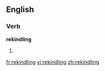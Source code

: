 
==English==

===Verb===
'''rekindling'''

# {{present participle of|[[rekindle]]}}

[[fr:rekindling]]
[[vi:rekindling]]
[[zh:rekindling]]